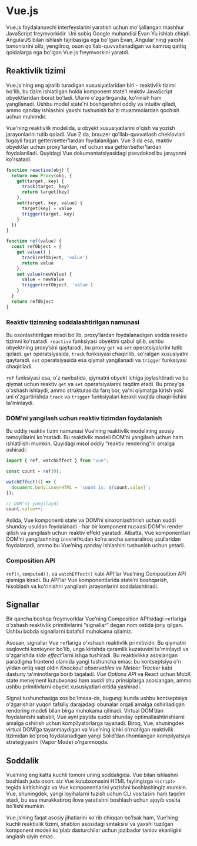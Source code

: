 # Vue.js

Vue.js foydalanuvchi interfeyslarini yaratish uchun mo'ljallangan mashhur JavaScript freymvorkidir. Uni sobiq Google muhandisi Evan Yu ishlab chiqdi. AngularJS bilan ishlash tajribasiga ega bo'lgan Evan, Angular'ning yaxshi tomonlarini olib, yengilroq, oson qo'llab-quvvatlanadigan va kamroq qattiq qoidalarga ega bo'lgan Vue.js freymvorkini yaratdi.

## Reaktivlik tizimi

Vue.js'ning eng ajralib turadigan xususiyatlaridan biri - reaktivlik tizimi bo'lib, bu tizim ishlatilgan holda komponent state'i reaktiv JavaScript obyektlaridan iborat bo'ladi. Ularni o'zgartirganda, ko'rinish ham yangilanadi. Ushbu model state'ni boshqarishni oddiy va intuitiv qiladi, ammo qanday ishlashini yaxshi tushunish ba'zi muammolardan qochish uchun muhimdir.

Vue'ning reaktivlik modelida, u obyekt xususiyatlarini o'qish va yozish jarayonlarini tutib qoladi. Vue 2 da, brauzer qo'llab-quvvatlash cheklovlari tugayli faqat getter/setter'lardan foydalanilgan. Vue 3 da esa, reaktiv obyektlar uchun proxy'lardan, ref uchun esa getter/setter'lardan foydalaniladi. Quyidagi Vue dokumentatsiyasidagi psevdokod bu jarayonni ko'rsatadi:
``` js copy
function reactive(obj) {
  return new Proxy(obj, {
    get(target, key) {
      track(target, key)
      return target[key]
    },
    set(target, key, value) {
      target[key] = value
      trigger(target, key)
    }
  })
}

function ref(value) {
  const refObject = {
    get value() {
      track(refObject, 'value')
      return value
    },
    set value(newValue) {
      value = newValue
      trigger(refObject, 'value')
    }
  }
  return refObject
}
```

### Reaktiv tizimning soddalashtirilgan namunasi

Bu osonlashtirilgan misol bo'lib, proxy’lardan foydalanadigan sodda reaktiv tizimni ko'rsatadi. `reactive` funksiyasi obyektni qabul qilib, ushbu obyektning proxy’sini qaytaradi, bu proxy `get` va `set` operatsiyalarini tutib qoladi. `get` operatsiyasida, `track` funksiyasi chaqirilib, so'ralgan xususiyatni qaytaradi. `set` operatsiyasida esa qiymat yangilanadi va `trigger` funksiyasi chaqiriladi.

`ref` funksiyasi esa, o'z navbatida, qiymatni obyekt ichiga joylashtiradi va bu qiymat uchun reaktiv `get` va `set` operatsiyalarini taqdim etadi. Bu proxy’ga o'xshash ishlaydi, ammo strukturasida farq bor, ya'ni qiymatga kirish yoki uni o'zgartirishda `track` va `trigger` funksiyalari kerakli vaqtda chaqirilishini ta'minlaydi.

### DOM’ni yangilash uchun reaktiv tizimdan foydalanish

Bu oddiy reaktiv tizim namunasi Vue’ning reaktivlik modelining asosiy tamoyillarini ko'rsatadi. Bu reaktivlik modeli DOM’ni yangilash uchun ham ishlatilishi mumkin. Quyidagi misol oddiy “reaktiv rendering”ni amalga oshiradi:
``` js copy
import { ref, watchEffect } from "vue";

const count = ref(0);

watchEffect(() => {
  document.body.innerHTML = `count is: ${count.value}`;
});

// DOM’ni yangilaydi
count.value++;
```

Aslida, Vue komponenti state va DOM’ni sinxronlashtirish uchun xuddi shunday usuldan foydalanadi - har bir komponent nusxasi DOM’ni render qilish va yangilash uchun reaktiv effekt yaratadi. Albatta, Vue komponentlari DOM’ni yangilashning `innerHTML`dan ko'ra ancha samaraliroq usullaridan foydalanadi, ammo bu Vue’ning qanday ishlashini tushunish uchun yetarli.

### Composition API

`ref()`, `computed()`, va `watchEffect()` kabi API’lar Vue’ning Composition API qismiga kiradi. Bu API’lar Vue komponentlarida state’ni boshqarish, hisoblash va ko'rinishni yangilash jarayonlarini soddalashtiradi.

## Signallar

Bir qancha boshqa freymvorklar Vue’ning Composition API’sidagi `ref`lariga o'xshash reaktivlik primitivlarini “signallar” degan nom ostida joriy qilgan. Ushbu bobda signallarni batafsil muhokama qilamiz.

Asosan, signallar Vue `ref`lariga o'xshash reaktivlik primitividir. Bu qiymatni saqlovchi konteyner bo'lib, unga kirishda qaramlik kuzatuvini ta'minlaydi va o'zgarishda *side effect*’larni ishga tushiradi. Bu reaktivlikka asoslangan paradigma frontend olamida yangi tushuncha emas: bu kontseptsiya o'n yildan ortiq vaqt oldin *Knockout observables* va *Meteor Tracker* kabi dasturiy ta'minotlarga borib taqaladi. *Vue Options API* va React uchun MobX state menejment kutubxonasi ham xuddi shu prinsiplarga asoslangan, ammo ushbu primitivlarni obyekt xususiyatlari ortida yashiradi.

Signal tushunchasiga xos bo'lmasa-da, bugungi kunda ushbu kontseptsiya o'zgarishlar yuqori tafsiliy darajadagi obunalar orqali amalga oshiriladigan rendering modeli bilan birga muhokama qilinadi. Virtual DOM’dan foydalanishi sababli, Vue ayni paytda xuddi shunday optimallashtirishlarni amalga oshirish uchun kompilyatorlarga tayanadi. Biroq, Vue, shuningdek virtual DOM’ga tayanmaydigan va Vue’ning ichki o'rnatilgan reaktivlik tizimidan ko'proq foydalanadigan yangi Solid’dan ilhomlangan kompilyatsiya strategiyasini (Vapor Mode) o'rganmoqda.

## Soddalik 

Vue’ning eng katta kuchli tomoni uning soddaligida. Vue bilan ishlashni boshlash juda oson: siz Vue kutubxonasini HTML faylingizga `<script>` tegida kiritishingiz va Vue komponentlarini yozishni boshlashingiz mumkin. Vue, shuningdek, yangi loyihalarni tuzish uchun CLI vositasini ham taqdim etadi, bu esa murakkabroq ilova yaratishni boshlash uchun ajoyib vosita bo'lishi mumkin.

Vue.js’ning faqat asosiy jihatlarini ko'rib chiqqan bo'lsak ham, Vue’ning kuchli reaktivlik tizimi, shablon asosidagi sintaksisi va yaxshi tuzilgan komponent modeli ko'plab dasturchilar uchun jozibador tanlov ekanligini anglash qiyin emas.